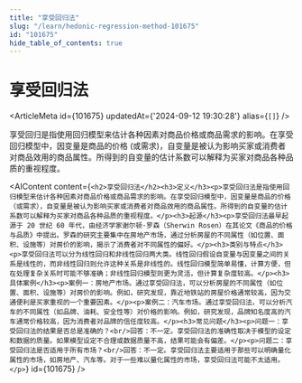 ```yaml
---
title: "享受回归法"
slug: "/learn/hedonic-regression-method-101675"
id: "101675"
hide_table_of_contents: true
---
```



# 享受回归法

<ArticleMeta id={101675} updatedAt={'2024-09-12 19:30:28'} alias={`[]`} />
<div className='border-solid border-b border-t-0 my-4 border-[var(--ifm-color-gray-300)]' />

享受回归是指使用回归模型来估计各种因素对商品价格或商品需求的影响。在享受回归模型中，因变量是商品的价格 (或需求)，自变量是被认为影响买家或消费者对商品效用的商品属性。所得到的自变量的估计系数可以解释为买家对商品各种品质的重视程度。

<AIContent content={`<h2>享受回归法</h2><h3>定义</h3><p>享受回归法是指使用回归模型来估计各种因素对商品价格或商品需求的影响。在享受回归模型中，因变量是商品的价格（或需求），自变量是被认为影响买家或消费者对商品效用的商品属性。所得到的自变量的估计系数可以解释为买家对商品各种品质的重视程度。</p><h3>起源</h3><p>享受回归法最早起源于 20 世纪 60 年代，由经济学家谢尔顿·罗森（Sherwin Rosen）在其论文《商品的价格与品质》中提出。罗森的研究主要集中在房地产市场，通过分析房屋的不同属性（如位置、面积、设施等）对房价的影响，揭示了消费者对不同属性的偏好。</p><h3>类别与特点</h3><p>享受回归法可以分为线性回归和非线性回归两大类。线性回归假设自变量与因变量之间的关系是线性的，而非线性回归则允许这种关系是非线性的。线性回归模型简单易懂，计算方便，但在处理复杂关系时可能不够准确；非线性回归模型则更为灵活，但计算复杂度较高。</p><h3>具体案例</h3><p>案例一：房地产市场。通过享受回归法，可以分析房屋的不同属性（如位置、面积、设施等）对房价的影响。例如，研究发现，靠近地铁站的房屋价格通常较高，因为交通便利是买家重视的一个重要因素。</p><p>案例二：汽车市场。通过享受回归法，可以分析汽车的不同属性（如品牌、油耗、安全性等）对价格的影响。例如，研究发现，品牌知名度高的汽车通常价格较高，因为消费者对品牌的信任度较高。</p><h3>常见问题</h3><p>问题一：享受回归法的结果是否总是准确的？<br/>回答：不一定。享受回归法的准确性取决于模型的设定和数据的质量。如果模型设定不合理或数据质量不高，结果可能会有偏差。</p><p>问题二：享受回归法是否适用于所有市场？<br/>回答：不一定。享受回归法主要适用于那些可以明确量化属性的市场，如房地产、汽车等。对于一些难以量化属性的市场，享受回归法可能不太适用。</p>`} id={101675} />
